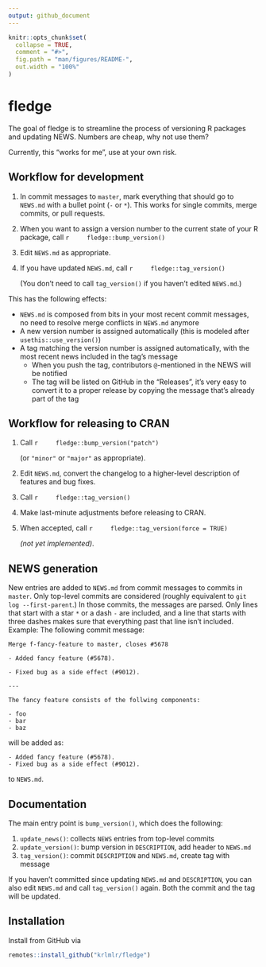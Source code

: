 ```yaml
---
output: github_document
---
```


<!-- README.md is generated from README.Rmd. Please edit that file -->

```r
knitr::opts_chunk$set(
  collapse = TRUE,
  comment = "#>",
  fig.path = "man/figures/README-",
  out.width = "100%"
)
```
# fledge

The goal of fledge is to streamline the process of versioning R packages and updating NEWS. Numbers are cheap, why not use them?

Currently, this "works for me", use at your own risk.

## Workflow for development

1. In commit messages to `master`, mark everything that should go to `NEWS.md` with a bullet point (`-` or `*`). This works for single commits, merge commits, or pull requests.
1. When you want to assign a version number to the current state of your R package, call
    ```r
    fledge::bump_version()
    ```
1. Edit `NEWS.md` as appropriate.
1. If you have updated `NEWS.md`, call
    ```r
    fledge::tag_version()
    ```
    
    (You don't need to call `tag_version()` if you haven't edited `NEWS.md`.)

This has the following effects:

- `NEWS.md` is composed from bits in your most recent commit messages, no need to resolve merge conflicts in `NEWS.md` anymore
- A new version number is assigned automatically (this is modeled after `usethis::use_version()`)
- A tag matching the version number is assigned automatically, with the most recent news included in the tag's message
    - When you push the tag, contributors `@`-mentioned in the NEWS will be notified
    - The tag will be listed on GitHub in the "Releases", it's very easy to convert it to a proper release by copying the message that's already part of the tag


## Workflow for releasing to CRAN

1. Call
    ```r
    fledge::bump_version("patch")
    ```
    
    (or `"minor"` or `"major"` as appropriate).
1. Edit `NEWS.md`, convert the changelog to a higher-level description of features and bug fixes.
1. Call
    ```r
    fledge::tag_version()
    ```
1. Make last-minute adjustments before releasing to CRAN.
1. When accepted, call
    ```r
    fledge::tag_version(force = TRUE)
    ```
    
    *(not yet implemented)*.


## NEWS generation

New entries are added to `NEWS.md` from commit messages to commits in `master`. Only top-level commits are considered (roughly equivalent to `git log --first-parent`.) In those commits, the messages are parsed. Only lines that start with a star `*` or a dash `-` are included, and a line that starts with three dashes makes sure that everything past that line isn't included. Example: The following commit message:

```
Merge f-fancy-feature to master, closes #5678

- Added fancy feature (#5678).

- Fixed bug as a side effect (#9012).

---

The fancy feature consists of the follwing components:

- foo
- bar
- baz
```

will be added as:

```
- Added fancy feature (#5678).
- Fixed bug as a side effect (#9012).
```

to `NEWS.md`.


## Documentation

The main entry point is `bump_version()`, which does the following:

1. `update_news()`: collects `NEWS` entries from top-level commits
2. `update_version()`: bump version in `DESCRIPTION`, add header to `NEWS.md`
3. `tag_version()`: commit `DESCRIPTION` and `NEWS.md`, create tag with message

If you haven't committed since updating `NEWS.md` and `DESCRIPTION`, you can also edit `NEWS.md` and call `tag_version()` again. Both the commit and the tag will be updated.


## Installation

Install from GitHub via

``` r
remotes::install_github("krlmlr/fledge")
```

